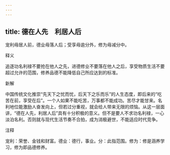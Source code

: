 ```yaml
---
---
---
```

title: 德在人先　利居人后
---



宠利毋居人前，德业毋落人后；受享毋逾分外，修为毋减分中。

释义

追逐功名利禄不要抢在他人之先，进德修业不要落在他人之后，享受物质生活不要超过允许的范围，修养品德不能降低自己所应达到的标准。

新解

中国传统文化推崇“先天下之忧而忧，后天下之乐而乐”的人生态度，即后来的“吃苦在前，享受在后”。一个人如果不能吃苦，万事都不能成功。苦尽才能甘来。名利地位能激励人奋发向上，但若过分重视，就会给人带来无限的烦恼。从这一层面讲，“德在人先，利居人后”具有十分积极的意义。但不是要人不求功名利禄，一心淡泊名利。否则就与现代生活节奏不合拍，成为消极避世，不能适应时代竞争。

注释

宠利：荣誉、金钱和财富。德业：德行，事业。分：此指范围。修为：修是涵养学习，修为即品德修养。